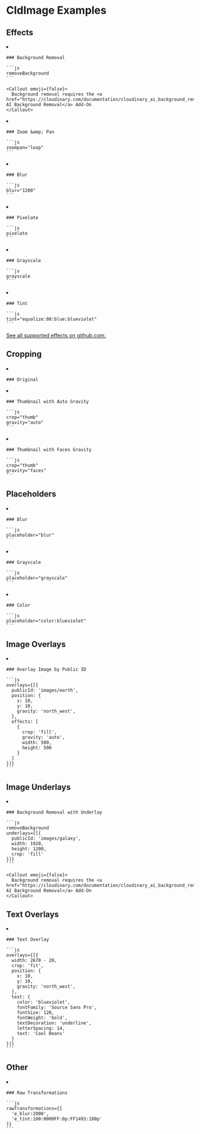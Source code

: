 


# CldImage Examples

## Effects

<ImageGrid>
  <li>
    <CldImage
      width="960"
      height="600"
      src="images/turtle"
      sizes="100vw"
      removeBackground
    />

    ### Background Removal

    ```js
    removeBackground
    ```

    <Callout emoji={false}>
      Background removal requires the <a href="https://cloudinary.com/documentation/cloudinary_ai_background_removal_addon">Cloudinary AI Background Removal</a> Add-On
    </Callout>
  </li>
  <li>
    <CldImage
      width="960"
      height="600"
      src="images/turtle"
      sizes="100vw"
      zoompan="loop"
    />

    ### Zoom &amp; Pan

    ```js
    zoompan="loop"
    ```
  </li>
  <li>
    <CldImage
      width="960"
      height="600"
      src="images/turtle"
      sizes="100vw"
      blur="1200"
    />

    ### Blur

    ```js
    blur="1200"
    ```
  </li>
  <li>
    <CldImage
      width="960"
      height="600"
      src="images/turtle"
      sizes="100vw"
      pixelate
    />

    ### Pixelate

    ```js
    pixelate
    ```
  </li>
  <li>
    <CldImage
      width="960"
      height="600"
      src="images/turtle"
      sizes="100vw"
      grayscale
    />

    ### Grayscale

    ```js
    grayscale
    ```
  </li>
  <li>
    <CldImage
      width="960"
      height="600"
      src="images/turtle"
      sizes="100vw"
      tint="equalize:80:blue:blueviolet"
    />

    ### Tint

    ```js
    tint="equalize:80:blue:blueviolet"
    ```
  </li>
</ImageGrid>

<a href="https://github.com/colbyfayock/next-cloudinary">See all supported effects on github.com.</a>

## Cropping

<ImageGrid>
  <li>
    <CldImage
      width="600"
      height="900"
      src="images/woman-headphones"
      sizes="100vw"
      crop="thumb"
      gravity="auto"
    />

    ### Original

  </li>
  <li>
    <CldImage
      width="600"
      height="600"
      src="images/woman-headphones"
      sizes="100vw"
      crop="thumb"
      gravity="auto"
    />

    ### Thumbnail with Auto Gravity

    ```js
    crop="thumb"
    gravity="auto"
    ```
  </li>
  <li>
    <CldImage
      width="600"
      height="600"
      src="images/woman-headphones"
      sizes="100vw"
      crop="thumb"
      gravity="faces"
    />

    ### Thumbnail with Faces Gravity

    ```js
    crop="thumb"
    gravity="faces"
    ```
  </li>
</ImageGrid>

## Placeholders

<ImageGrid>
  <li>
    <CldImage
      width="960"
      height="600"
      src="images/turtle"
      sizes="100vw"
      placeholder="blur"
    />

    ### Blur

    ```js
    placeholder="blur"
    ```
  </li>
  <li>
    <CldImage
      width="960"
      height="600"
      src="images/turtle"
      sizes="100vw"
      placeholder="grayscale"
    />

    ### Grayscale

    ```js
    placeholder="grayscale"
    ```
  </li>
  <li>
    <CldImage
      width="960"
      height="600"
      src="images/turtle"
      sizes="100vw"
      placeholder="color:blueviolet"
    />

    ### Color

    ```js
    placeholder="color:blueviolet"
    ```
  </li>
</ImageGrid>

## Image Overlays

<ImageGrid>
  <li>
    <CldImage
      width="960"
      height="600"
      src="images/turtle"
      sizes="100vw"
      overlays={[{
        publicId: 'images/earth',
        position: {
          x: 50,
          y: 50,
          gravity: 'north_west',
        },
        effects: [
          {
            crop: 'fill',
            gravity: 'auto',
            width: 500,
            height: 500
          }
        ]
      }]}
    />

    ### Overlay Image by Public ID

    ```js
    overlays={[{
      publicId: 'images/earth',
      position: {
        x: 10,
        y: 10,
        gravity: 'north_west',
      },
      effects: [
        {
          crop: 'fill',
          gravity: 'auto',
          width: 500,
          height: 500
        }
      ]
    }]}
    ```
  </li>
</ImageGrid>

## Image Underlays

<ImageGrid>
  <li>
    <CldImage
      width="960"
      height="600"
      src="images/turtle"
      sizes="100vw"
      removeBackground
      underlays={[{
        publicId: 'images/galaxy',
        width: 1920,
        height: 1200,
        crop: 'fill'
      }]}
    />

    ### Background Removal with Underlay

    ```js
    removeBackground
    underlays={[{
      publicId: 'images/galaxy',
      width: 1920,
      height: 1200,
      crop: 'fill'
    }]}
    ```

    <Callout emoji={false}>
      Background removal requires the <a href="https://cloudinary.com/documentation/cloudinary_ai_background_removal_addon">Cloudinary AI Background Removal</a> Add-On
    </Callout>
  </li>
</ImageGrid>

## Text Overlays

<ImageGrid>
  <li>
    <CldImage
      width="1335"
      height="891"
      src="images/sneakers"
      sizes="100vw"
      overlays={[{
        width: 2670 - 20,
        crop: 'fit',
        position: {
          x: 140,
          y: 140,
          angle: -20,
          gravity: 'south_east',
        },
        text: {
          color: 'blueviolet',
          fontFamily: 'Source Sans Pro',
          fontSize: 250,
          fontWeight: 'bold',
          textDecoration: 'underline',
          letterSpacing: 14,
          text: 'Cool Beans'
        }
      }]}
    />

    ### Text Overlay

    ```js
    overlays={[{
      width: 2670 - 20,
      crop: 'fit',
      position: {
        x: 10,
        y: 10,
        gravity: 'north_west',
      },
      text: {
        color: 'blueviolet',
        fontFamily: 'Source Sans Pro',
        fontSize: 120,
        fontWeight: 'bold',
        textDecoration: 'underline',
        letterSpacing: 14,
        text: 'Cool Beans'
      }
    }]}
    ```
  </li>
</ImageGrid>

## Other

<ImageGrid>
  <li>
    <CldImage
      width="960"
      height="600"
      src="images/turtle"
      sizes="100vw"
      rawTransformations={[
        'e_blur:2000',
        'e_tint:100:0000FF:0p:FF1493:100p'
      ]}
    />

    ### Raw Transformations

    ```js
    rawTransformations={[
      'e_blur:2000',
      'e_tint:100:0000FF:0p:FF1493:100p'
    ]}
    ```
  </li>
</ImageGrid>